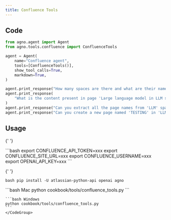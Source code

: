 ```yaml
---
title: Confluence Tools
---
```


## Code

```python cookbook/tools/confluence_tools.py
from agno.agent import Agent
from agno.tools.confluence import ConfluenceTools

agent = Agent(
    name="Confluence agent",
    tools=[ConfluenceTools()],
    show_tool_calls=True,
    markdown=True,
)

agent.print_response("How many spaces are there and what are their names?")
agent.print_response(
    "What is the content present in page 'Large language model in LLM space'"
)
agent.print_response("Can you extract all the page names from 'LLM' space")
agent.print_response("Can you create a new page named 'TESTING' in 'LLM' space")
```

## Usage

<Steps>
  <Snippet file="create-venv-step.mdx" />

{' '}

<Step title="Set your API credentials">
  ```bash export CONFLUENCE_API_TOKEN=xxx export CONFLUENCE_SITE_URL=xxx export
  CONFLUENCE_USERNAME=xxx export OPENAI_API_KEY=xxx ```
</Step>

{' '}

<Step title="Install libraries">```bash pip install -U atlassian-python-api openai agno ```</Step>

  <Step title="Run Agent">
    <CodeGroup>
    ```bash Mac
    python cookbook/tools/confluence_tools.py
    ```

    ```bash Windows
    python cookbook/tools/confluence_tools.py
    ```
    </CodeGroup>

  </Step>
</Steps>
